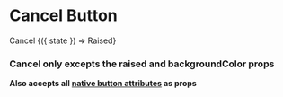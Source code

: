 
<Meta title="Components|Buttons|Cancel" component={Buttons.Cancel} />

# Cancel Button

<Preview>
  <Story name="Cancel">
    <div>
      <Buttons.Cancel>Cancel</Buttons.Cancel>
      <StoryHelpers.Margin />
      <StoryHelpers.StateCtrl label="raised" defaultState={true}>
        {({ state }) => <Buttons.Cancel raised={state}>Raised</Buttons.Cancel>}
      </StoryHelpers.StateCtrl>
    </div>
  </Story>
</Preview>

### Cancel only excepts the **raised** and **backgroundColor** props

**Also accepts all [native button attributes](https://developer.mozilla.org/en-US/docs/Web/HTML/Element/button#Attributes) as props**

<Props of={Buttons.Base} />
